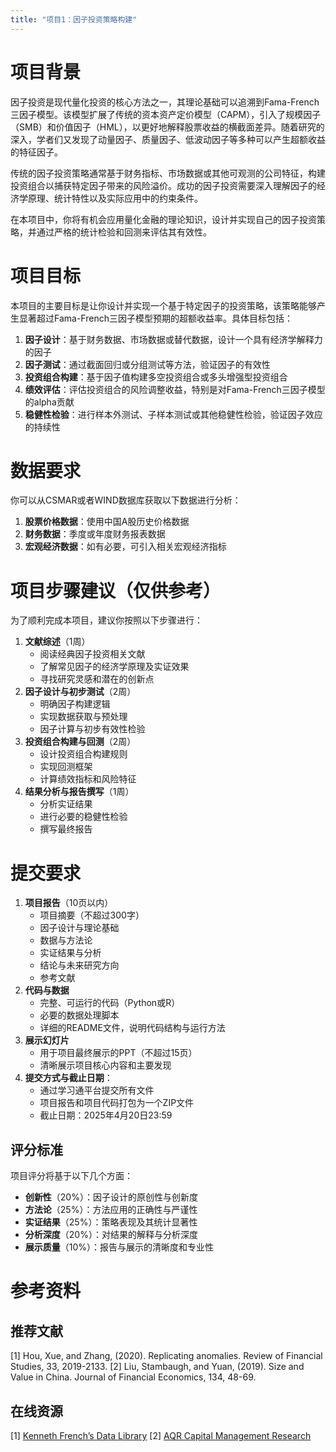 ```yaml
---
title: "项目1：因子投资策略构建"
---
```


# 项目背景

因子投资是现代量化投资的核心方法之一，其理论基础可以追溯到Fama-French三因子模型。该模型扩展了传统的资本资产定价模型（CAPM），引入了规模因子（SMB）和价值因子（HML），以更好地解释股票收益的横截面差异。随着研究的深入，学者们又发现了动量因子、质量因子、低波动因子等多种可以产生超额收益的特征因子。

传统的因子投资策略通常基于财务指标、市场数据或其他可观测的公司特征，构建投资组合以捕获特定因子带来的风险溢价。成功的因子投资需要深入理解因子的经济学原理、统计特性以及实际应用中的约束条件。

在本项目中，你将有机会应用量化金融的理论知识，设计并实现自己的因子投资策略，并通过严格的统计检验和回测来评估其有效性。

# 项目目标

本项目的主要目标是让你设计并实现一个基于特定因子的投资策略，该策略能够产生显著超过Fama-French三因子模型预期的超额收益率。具体目标包括：

1. **因子设计**：基于财务数据、市场数据或替代数据，设计一个具有经济学解释力的因子
2. **因子测试**：通过截面回归或分组测试等方法，验证因子的有效性
3. **投资组合构建**：基于因子值构建多空投资组合或多头增强型投资组合
4. **绩效评估**：评估投资组合的风险调整收益，特别是对Fama-French三因子模型的alpha贡献
5. **稳健性检验**：进行样本外测试、子样本测试或其他稳健性检验，验证因子效应的持续性

# 数据要求

你可以从CSMAR或者WIND数据库获取以下数据进行分析：

1. **股票价格数据**：使用中国A股历史价格数据
2. **财务数据**：季度或年度财务报表数据
3. **宏观经济数据**：如有必要，可引入相关宏观经济指标

# 项目步骤建议（仅供参考）

为了顺利完成本项目，建议你按照以下步骤进行：

1. **文献综述**（1周）
   - 阅读经典因子投资相关文献
   - 了解常见因子的经济学原理及实证效果
   - 寻找研究灵感和潜在的创新点

2. **因子设计与初步测试**（2周）
   - 明确因子构建逻辑
   - 实现数据获取与预处理
   - 因子计算与初步有效性检验

3. **投资组合构建与回测**（2周）
   - 设计投资组合构建规则
   - 实现回测框架
   - 计算绩效指标和风险特征

4. **结果分析与报告撰写**（1周）
   - 分析实证结果
   - 进行必要的稳健性检验
   - 撰写最终报告

# 提交要求

1. **项目报告**（10页以内）
   - 项目摘要（不超过300字）
   - 因子设计与理论基础
   - 数据与方法论
   - 实证结果与分析
   - 结论与未来研究方向
   - 参考文献

2. **代码与数据**
   - 完整、可运行的代码（Python或R）
   - 必要的数据处理脚本
   - 详细的README文件，说明代码结构与运行方法

3. **展示幻灯片**
   - 用于项目最终展示的PPT（不超过15页）
   - 清晰展示项目核心内容和主要发现

4. **提交方式与截止日期**：
   - 通过学习通平台提交所有文件
   - 项目报告和项目代码打包为一个ZIP文件
   - 截止日期：2025年4月20日23:59

## 评分标准

项目评分将基于以下几个方面：

- **创新性**（20%）：因子设计的原创性与创新度
- **方法论**（25%）：方法应用的正确性与严谨性
- **实证结果**（25%）：策略表现及其统计显著性
- **分析深度**（20%）：对结果的解释与分析深度
- **展示质量**（10%）：报告与展示的清晰度和专业性

# 参考资料

## 推荐文献
[1] Hou, Xue, and Zhang, (2020). Replicating anomalies. Review of Financial Studies, 33, 2019-2133.
[2] Liu, Stambaugh, and Yuan, (2019). Size and Value in China. Journal of Financial Economics, 134, 48-69.

## 在线资源
[1] [Kenneth French's Data Library](http://mba.tuck.dartmouth.edu/pages/faculty/ken.french/data_library.html)
[2] [AQR Capital Management Research](https://www.aqr.com/research-archive)

